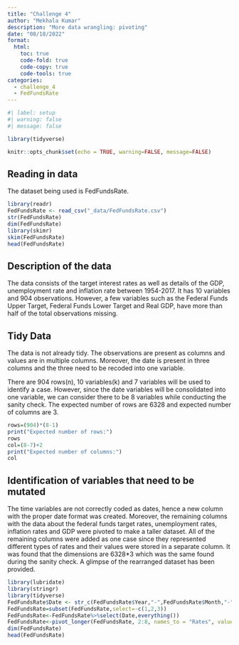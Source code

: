 ```yaml
---
title: "Challenge 4"
author: "Mekhala Kumar"
description: "More data wrangling: pivoting"
date: "08/18/2022"
format:
  html:
    toc: true
    code-fold: true
    code-copy: true
    code-tools: true
categories:
  - challenge_4
  - FedFundsRate
---
```


```r
#| label: setup
#| warning: false
#| message: false

library(tidyverse)

knitr::opts_chunk$set(echo = TRUE, warning=FALSE, message=FALSE)
```

## Reading in data

The dataset being used is FedFundsRate.

```r
library(readr)
FedFundsRate <- read_csv("_data/FedFundsRate.csv")
str(FedFundsRate)
dim(FedFundsRate)
library(skimr)
skim(FedFundsRate)
head(FedFundsRate)
```

## Description of the data

The data consists of the target interest rates as well as details of the GDP, unemployment rate and inflation rate between 1954-2017. It has 10 variables and 904 observations. However, a few variables such as the Federal Funds Upper Target, Federal Funds Lower Target and Real GDP, have more than half of the total observations missing.

## Tidy Data

The data is not already tidy. The observations are present as columns and values are in multiple columns. Moreover, the date is present in three columns and the three need to be recoded into one variable.

There are 904 rows(n), 10 variables(k) and 7 variables will be used to identify a case. However, since the date variables will be consolidated into one variable, we can consider there to be 8 variables while conducting the sanity check. The expected number of rows are 6328 and expected number of columns are 3.

```r
rows=(904)*(8-1)
print("Expected number of rows:")
rows
col=(8-7)+2
print("Expected number of columns:")
col
```

## Identification of variables that need to be mutated

The time variables are not correctly coded as dates, hence a new column with the proper date format was created. Moreover, the remaining columns with the data about the federal funds target rates, unemployment rates, inflation rates and GDP were pivoted to make a taller dataset. All of the remaining columns were added as one case since they represented different types of rates and their values were stored in a separate column. It was found that the dimensions are 6328\*3 which was the same found during the sanity check. A glimpse of the rearranged dataset has been provided.

```r
library(lubridate)
library(stringr)
library(tidyverse)
FedFundsRate$Date <- str_c(FedFundsRate$Year,"-",FedFundsRate$Month,"-",FedFundsRate$Day)%>%ymd()%>%as.Date()
FedFundsRate=subset(FedFundsRate,select=-c(1,2,3))
FedFundsRate<-FedFundsRate%>%select(Date,everything())
FedFundsRate<-pivot_longer(FedFundsRate, 2:8, names_to = "Rates", values_to = "Value")
dim(FedFundsRate)
head(FedFundsRate)
```
